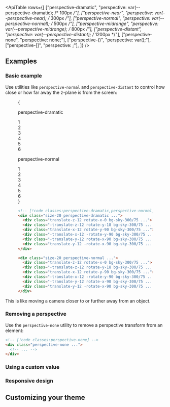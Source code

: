 


<ApiTable
  rows={[
    ["perspective-dramatic", "perspective: var(--perspective-dramatic); /* 100px */"],
    ["perspective-near", "perspective: var(--perspective-near); /* 300px */"],
    ["perspective-normal", "perspective: var(--perspective-normal); /* 500px */"],
    ["perspective-midrange", "perspective: var(--perspective-midrange); /* 800px */"],
    ["perspective-distant", "perspective: var(--perspective-distant); /* 1200px */"],
    ["perspective-none", "perspective: none;"],
    ["perspective-(<custom-property>)", "perspective: var(<custom-property>);"],
    ["perspective-[<value>]", "perspective: <value>;"],
  ]}
/>

## Examples

### Basic example

Use utilities like `perspective-normal` and `perspective-distant` to control how close or how far away the z-plane is from the screen:

<Figure>

<Example>
  {
    <div className="flex flex-col justify-around gap-8 text-sm leading-6 font-bold text-white sm:flex-row sm:gap-0">
      <div className="flex shrink-0 flex-col items-center">
        <p className="mb-3 text-center font-mono text-xs font-medium text-gray-500 dark:text-gray-400">
          perspective-dramatic
        </p>
        <div className="size-56 p-10 py-24">
          <div className="size-20 rotate-[0.75_1_0.75_45deg] perspective-dramatic transform-3d *:backface-visible">
            <div className="absolute inset-0 translate-z-12 rotate-x-0 bg-sky-300/75 text-center text-4xl leading-20 font-bold text-sky-900 dark:bg-sky-400/85 dark:text-white">
              1
            </div>
            <div className="absolute inset-0 -translate-z-12 rotate-y-180 bg-sky-300/75 text-center text-4xl leading-20 font-bold text-sky-900 opacity-75 dark:bg-sky-400/85 dark:text-white">
              2
            </div>
            <div className="absolute inset-0 translate-x-12 rotate-y-90 bg-sky-300/75 text-center text-4xl leading-20 font-bold text-sky-900 opacity-75 dark:bg-sky-400/85 dark:text-white">
              3
            </div>
            <div className="absolute inset-0 -translate-x-12 -rotate-y-90 bg-sky-300/75 text-center text-4xl leading-20 font-bold text-sky-900 dark:bg-sky-400/85 dark:text-white">
              4
            </div>
            <div className="absolute inset-0 -translate-y-12 rotate-x-90 bg-sky-300/75 text-center text-4xl leading-20 font-bold text-sky-900 opacity-75 dark:bg-sky-400/85 dark:text-white">
              5
            </div>
            <div className="absolute inset-0 translate-y-12 -rotate-x-90 bg-sky-300/75 text-center text-4xl leading-20 font-bold text-sky-900 dark:bg-sky-400/85 dark:text-white">
              6
            </div>
          </div>
        </div>
      </div>
      <div className="flex shrink-0 flex-col items-center">
        <p className="mb-3 text-center font-mono text-xs font-medium text-gray-500 dark:text-gray-400">
          perspective-normal
        </p>
        <div className="size-56 p-10">
          <div className="size-20 rotate-[0.75_1_0.75_45deg] perspective-normal transform-3d *:backface-visible">
            <div className="absolute inset-0 translate-z-12 rotate-x-0 bg-sky-300/75 text-center text-4xl leading-20 font-bold text-sky-900 dark:bg-sky-400/85 dark:text-white">
              1
            </div>
            <div className="absolute inset-0 -translate-z-12 rotate-y-180 bg-sky-300/75 text-center text-4xl leading-20 font-bold text-sky-900 opacity-75 dark:bg-sky-400/85 dark:text-white">
              2
            </div>
            <div className="absolute inset-0 translate-x-12 rotate-y-90 bg-sky-300/75 text-center text-4xl leading-20 font-bold text-sky-900 opacity-75 dark:bg-sky-400/85 dark:text-white">
              3
            </div>
            <div className="absolute inset-0 -translate-x-12 -rotate-y-90 bg-sky-300/75 text-center text-4xl leading-20 font-bold text-sky-900 dark:bg-sky-400/85 dark:text-white">
              4
            </div>
            <div className="absolute inset-0 -translate-y-12 rotate-x-90 bg-sky-300/75 text-center text-4xl leading-20 font-bold text-sky-900 opacity-75 dark:bg-sky-400/85 dark:text-white">
              5
            </div>
            <div className="absolute inset-0 translate-y-12 -rotate-x-90 bg-sky-300/75 text-center text-4xl leading-20 font-bold text-sky-900 dark:bg-sky-400/85 dark:text-white">
              6
            </div>
          </div>
        </div>
      </div>
    </div>
  }
</Example>

```html
<!-- [!code classes:perspective-dramatic,perspective-normal] -->
<div class="size-20 perspective-dramatic ...">
  <div class="translate-z-12 rotate-x-0 bg-sky-300/75 ...">1</div>
  <div class="-translate-z-12 rotate-y-18 bg-sky-300/75 ...">2</div>
  <div class="translate-x-12 rotate-y-90 bg-sky-300/75 ...">3</div>
  <div class="-translate-x-12 -rotate-y-90 bg-sky-300/75 ...">4</div>
  <div class="-translate-y-12 rotate-x-90 bg-sky-300/75 ...">5</div>
  <div class="translate-y-12 -rotate-x-90 bg-sky-300/75 ...">6</div>
</div>

<div class="size-20 perspective-normal ...">
  <div class="translate-z-12 rotate-x-0 bg-sky-300/75 ...">1</div>
  <div class="-translate-z-12 rotate-y-18 bg-sky-300/75 ...">2</div>
  <div class="translate-x-12 rotate-y-90 bg-sky-300/75 ...">3</div>
  <div class="-translate-x-12 -rotate-y-90 bg-sky-300/75 ...">4</div>
  <div class="-translate-y-12 rotate-x-90 bg-sky-300/75 ...">5</div>
  <div class="translate-y-12 -rotate-x-90 bg-sky-300/75 ...">6</div>
</div>
```

</Figure>

This is like moving a camera closer to or further away from an object.

### Removing a perspective

Use the `perspective-none` utility to remove a perspective transform from an element:

```html
<!-- [!code classes:perspective-none] -->
<div class="perspective-none ...">
  <!-- ... -->
</div>
```

### Using a custom value

<UsingACustomValue utility="perspective" value="750px" />

### Responsive design

<ResponsiveDesign property="perspective" defaultClass="perspective-midrange" featuredClass="perspective-dramatic" />

## Customizing your theme

<CustomizingYourTheme utility="perspective" name="perspective" customName="remote" customValue="1800px" />



